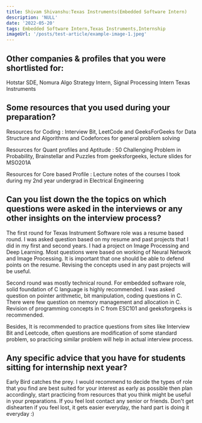 ```yaml
---
title: Shivam Shivanshu:Texas Instruments(Embedded Software Intern)
description: 'NULL' 
date: '2022-05-20'
tags: Embedded Software Intern,Texas Instruments,Internship
imageUrl: '/posts/test-article/example-image-1.jpeg'
---
```


## Other companies & profiles that you were shortlisted for:
Hotstar SDE, Nomura Algo Strategy Intern, Signal Processing Intern Texas Instruments

## Some resources that you used during your preparation?
Resources for Coding : 
Interview Bit, LeetCode and GeeksForGeeks for Data Structure and Algorithms and Codeforces for general problem solving

Resources for Quant profiles and Aptitude :
50 Challenging Problem in Probability, Brainstellar and Puzzles from geeksforgeeks, lecture slides for MSO201A

Resources for Core based Profile :
Lecture notes of the courses I took during my 2nd year undergrad in Electrical Engineering

## Can you list down the the topics on which questions were asked in the interviews or any other insights on the interview process?
The first round for Texas Instrument Software role was a resume based round. I was asked question based on my resume and past projects that I did in my first and second years. I had a project on Image Processing and Deep Learning. Most questions were based on working of Neural Network and Image Processing. It is important that one should be able to defend points on the resume. Revising the concepts used in any past projects will be useful.

Second round was mostly technical round. For embedded software role, solid foundation of C language is highly recommended. I was asked question on pointer arithmetic, bit manipulation, coding questions in C. There were few question on memory management and allocation in C. Revision of programming concepts in C from ESC101 and geeksforgeeks is recommended. 

Besides, It is recommended to practice questions from sites like Interview Bit and Leetcode, often questions are modification of some standard problem, so practicing similar problem will help in actual interview process.
## Any specific advice that you have for students sitting for internship next year?
Early Bird catches the prey. I would recommend to decide the types of role that you find are best suited for your interest as early as possible then plan accordingly, start practicing from resources that you think might be useful in your preparations. If you feel lost contact any senior or friends. Don't get dishearten if you feel lost, it gets easier everyday, the hard part is doing it everyday :)

